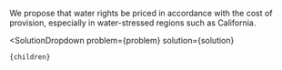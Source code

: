 

We propose that water rights be priced in accordance with the cost of provision, especially in water-stressed regions such as California.

  <SolutionDropdown 
    problem={problem} 
    solution={solution}
  >
    {children}
  </SolutionDropdown>